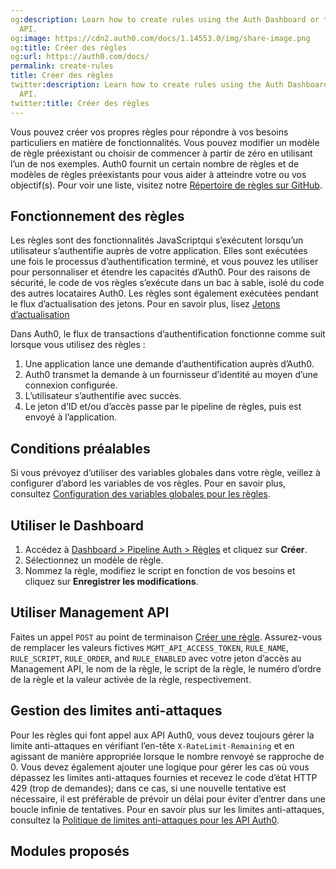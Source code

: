 ```yaml
---
og:description: Learn how to create rules using the Auth Dashboard or the Management
  API.
og:image: https://cdn2.auth0.com/docs/1.14553.0/img/share-image.png
og:title: Créer des règles
og:url: https://auth0.com/docs/
permalink: create-rules
title: Créer des règles
twitter:description: Learn how to create rules using the Auth Dashboard or the Management
  API.
twitter:title: Créer des règles
---
```






Vous pouvez créer vos propres règles pour répondre à vos besoins particuliers en matière de fonctionnalités. Vous pouvez modifier un modèle de règle préexistant ou choisir de commencer à partir de zéro en utilisant l’un de nos exemples. Auth0 fournit un certain nombre de règles et de modèles de règles préexistants pour vous aider à atteindre votre ou vos objectif(s). Pour voir une liste, visitez notre [Répertoire de règles sur GitHub](https://github.com/auth0/rules).

## Fonctionnement des règles

Les règles sont des fonctionnalités JavaScriptqui s’exécutent lorsqu’un utilisateur s’authentifie auprès de votre application. Elles sont exécutées une fois le processus d’authentification terminé, et vous pouvez les utiliser pour personnaliser et étendre les capacités d’Auth0. Pour des raisons de sécurité, le code de vos règles s’exécute dans un bac à sable, isolé du code des autres locataires Auth0. Les règles sont également exécutées pendant le flux d’actualisation des jetons. Pour en savoir plus, lisez [Jetons d’actualisation](/security/tokens/refresh-tokens)

Dans Auth0, le flux de transactions d’authentification fonctionne comme suit lorsque vous utilisez des règles :

1. Une application lance une demande d’authentification auprès d’Auth0.
2. Auth0 transmet la demande à un fournisseur d’identité au moyen d’une connexion configurée.
3. L’utilisateur s’authentifie avec succès.
4. Le jeton d’ID et/ou d’accès passe par le pipeline de règles, puis est envoyé à l’application.

## Conditions préalables

Si vous prévoyez d’utiliser des variables globales dans votre règle, veillez à configurer d’abord les variables de vos règles. Pour en savoir plus, consultez [Configuration des variables globales pour les règles](/rules/configure-global-variables-for-rules).

## Utiliser le Dashboard

1. Accédez à [Dashboard > Pipeline Auth > Règles](%24%7Bmanage_url%7D/#/rules) et cliquez sur **Créer**.
2. Sélectionnez un modèle de règle.
3. Nommez la règle, modifiez le script en fonction de vos besoins et cliquez sur **Enregistrer les modifications**.

## Utiliser Management API

Faites un appel `POST` au point de terminaison [Créer une règle](/api/management/v2#!/Rules/post_rules). Assurez-vous de remplacer les valeurs fictives `MGMT_API_ACCESS_TOKEN`, `RULE_NAME`, `RULE_SCRIPT`, `RULE_ORDER`, and `RULE_ENABLED` avec votre jeton d’accès au Management API, le nom de la règle, le script de la règle, le numéro d’ordre de la règle et la valeur activée de la règle, respectivement.







## Gestion des limites anti-attaques

Pour les règles qui font appel aux API Auth0, vous devez toujours gérer la limite anti-attaques en vérifiant l’en-tête `X-RateLimit-Remaining` et en agissant de manière appropriée lorsque le nombre renvoyé se rapproche de 0. Vous devez également ajouter une logique pour gérer les cas où vous dépassez les limites anti-attaques fournies et recevez le code d’état HTTP 429 (trop de demandes); dans ce cas, si une nouvelle tentative est nécessaire, il est préférable de prévoir un délai pour éviter d’entrer dans une boucle infinie de tentatives. Pour en savoir plus sur les limites anti-attaques, consultez la [Politique de limites anti-attaques pour les API Auth0](/support/policies/rate-limit-policy).

## Modules proposés